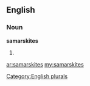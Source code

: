==English==

===Noun===
'''samarskites'''

# {{plural of|[[samarskite]]}}

[[Category:English plurals]]

[[ar:samarskites]]
[[my:samarskites]]